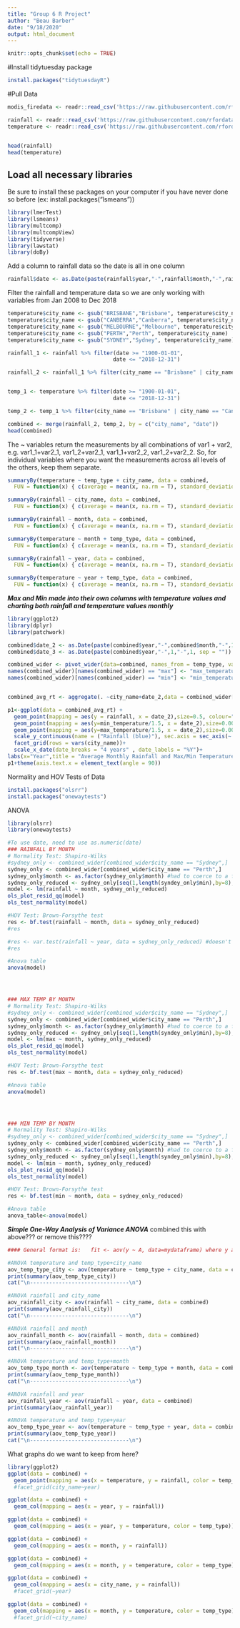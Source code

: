 ```yaml
---
title: "Group 6 R Project"
author: "Beau Barber"
date: "9/18/2020"
output: html_document
---
```


```r
knitr::opts_chunk$set(echo = TRUE)
```

#Install tidytuesday package
```r
install.packages("tidytuesdayR")
```



#Pull Data

```r
modis_firedata <- readr::read_csv('https://raw.githubusercontent.com/rfordatascience/tidytuesday/master/data/2020/2020-01-07/MODIS_C6_Australia_and_New_Zealand_7d.csv')

```


```r
rainfall <- readr::read_csv('https://raw.githubusercontent.com/rfordatascience/tidytuesday/master/data/2020/2020-01-07/rainfall.csv')
temperature <- readr::read_csv('https://raw.githubusercontent.com/rfordatascience/tidytuesday/master/data/2020/2020-01-07/temperature.csv')


head(rainfall)
head(temperature)
```
## Load all necessary libraries
Be sure to install these packages on your computer if you have never done so before (ex: install.packages("lsmeans"))
```r
library(lmerTest)
library(lsmeans)
library(multcomp)
library(multcompView)
library(tidyverse)
library(lawstat)
library(doBy)
```

Add a column to rainfall data so the date is all in one column
```r
rainfall$date <- as.Date(paste(rainfall$year,"-",rainfall$month,"-",rainfall$day, sep = ""))
```

Filter the rainfall and temperature data so we are only working with variables from Jan 2008 to Dec 2018
```r
temperature$city_name <- gsub("BRISBANE","Brisbane", temperature$city_name)
temperature$city_name <- gsub("CANBERRA","Canberra", temperature$city_name)
temperature$city_name <- gsub("MELBOURNE","Melbourne", temperature$city_name)
temperature$city_name <- gsub("PERTH","Perth", temperature$city_name)
temperature$city_name <- gsub("SYDNEY","Sydney", temperature$city_name)

rainfall_1 <- rainfall %>% filter(date >= "1900-01-01", 
                                 date <= "2018-12-31")

rainfall_2 <- rainfall_1 %>% filter(city_name == "Brisbane" | city_name == "Canberra" | city_name == "Melbourne" | city_name == "Perth" | city_name == "Sydney")


temp_1 <- temperature %>% filter(date >= "1900-01-01", 
                                 date <= "2018-12-31")

temp_2 <- temp_1 %>% filter(city_name == "Brisbane" | city_name == "Canberra" | city_name == "Melbourne" | city_name == "Perth" | city_name == "Sydney")

```


```r
combined <- merge(rainfall_2, temp_2, by = c("city_name", "date"))
head(combined)
```

The ~ variables return the measurements by all combinations of var1 + var2, e.g. var1_1+var2_1, var1_2+var2_1, var1_1+var2_2, var1_2+var2_2. So, for individual variables where you want the measurements across all levels of the others, keep them separate.

```r

summaryBy(temperature ~ temp_type + city_name, data = combined,
  FUN = function(x) { c(average = mean(x, na.rm = T), standard_deviation = sd(x, na.rm = T), maximum = max(x, na.rm = T), minimum = min(x, na.rm = T)) } )

summaryBy(rainfall ~ city_name, data = combined,
  FUN = function(x) { c(average = mean(x, na.rm = T), standard_deviation = sd(x, na.rm = T), maximum = max(x, na.rm = T), minimum = min(x, na.rm = T)) } )

summaryBy(rainfall ~ month, data = combined,
  FUN = function(x) { c(average = mean(x, na.rm = T), standard_deviation = sd(x, na.rm = T), maximum = max(x, na.rm = T), minimum = min(x, na.rm = T)) } )

summaryBy(temperature ~ month + temp_type, data = combined,
  FUN = function(x) { c(average = mean(x, na.rm = T), standard_deviation = sd(x, na.rm = T), maximum = max(x, na.rm = T), minimum = min(x, na.rm = T)) } )

summaryBy(rainfall ~ year, data = combined,
  FUN = function(x) { c(average = mean(x, na.rm = T), standard_deviation = sd(x, na.rm = T), maximum = max(x, na.rm = T), minimum = min(x, na.rm = T)) } )

summaryBy(temperature ~ year + temp_type, data = combined,
  FUN = function(x) { c(average = mean(x, na.rm = T), standard_deviation = sd(x, na.rm = T), maximum = max(x, na.rm = T), minimum = min(x, na.rm = T)) } )


```

___Max and Min made into their own columns with temperature values and charting both rainfall and temperature values monthly___
```r
library(ggplot2)
library(dplyr)
library(patchwork)

combined$date_2 <- as.Date(paste(combined$year,"-",combined$month,"-",1, sep = ""))
combined$date_3 <- as.Date(paste(combined$year,"-",1,"-",1, sep = ""))
```


```r
combined_wider <- pivot_wider(data=combined, names_from = temp_type, values_from = temperature)
names(combined_wider)[names(combined_wider) == "max"] <- "max_temperature"
names(combined_wider)[names(combined_wider) == "min"] <- "min_temperature"


combined_avg_rt <- aggregate(. ~city_name+date_2,data = combined_wider[, c("rainfall","max_temperature","min_temperature","city_name","date_2")], mean)

p1<-ggplot(data = combined_avg_rt) +
  geom_point(mapping = aes(y = rainfall, x = date_2),size=0.5, colour="blue")+
  geom_point(mapping = aes(y=min_temperature/1.5, x = date_2),size=0.001,alpha=0.75, colour="red") +
  geom_point(mapping = aes(y=max_temperature/1.5, x = date_2),size=0.001,alpha=0.75, colour="black") +
  scale_y_continuous(name = ("Rainfall (blue)"), sec.axis = sec_axis(~.*1.5,name="Temperature (Max=black, Min=red)"))+
  facet_grid(rows = vars(city_name))+
  scale_x_date(date_breaks = "4 years" , date_labels = "%Y")+
labs(x="Year",title = "Average Monthly Rainfall and Max/Min Temperatures")
p1+theme(axis.text.x = element_text(angle = 90))

```

Normality and HOV Tests of Data
```r
install.packages("olsrr")
install.packages("onewaytests")
```

ANOVA
```r
library(olsrr)
library(onewaytests)

#To use date, need to use as.numeric(date) 
### RAINFALL BY MONTH
# Normality Test: Shapiro-Wilks
#sydney_only <- combined_wider[combined_wider$city_name == "Sydney",]
sydney_only <- combined_wider[combined_wider$city_name == "Perth",]
sydney_only$month <- as.factor(sydney_only$month) #had to coerce to a factor
sydney_only_reduced <- sydney_only[seq(1,length(syndey_only$min),by=8),]
model <- lm(rainfall ~ month, sydney_only_reduced)
ols_plot_resid_qq(model)
ols_test_normality(model)

#HOV Test: Brown-Forsythe test
res <- bf.test(rainfall ~ month, data = sydney_only_reduced)
#res

#res <- var.test(rainfall ~ year, data = sydney_only_reduced) #doesn't work because factors have more than 2 levles
#res

#Anova table
anova(model)




### MAX TEMP BY MONTH
# Normality Test: Shapiro-Wilks
#sydney_only <- combined_wider[combined_wider$city_name == "Sydney",]
sydney_only <- combined_wider[combined_wider$city_name == "Perth",]
sydney_only$month <- as.factor(sydney_only$month) #had to coerce to a factor
sydney_only_reduced <- sydney_only[seq(1,length(syndey_only$min),by=8),]
model <- lm(max ~ month, sydney_only_reduced)
ols_plot_resid_qq(model)
ols_test_normality(model)

#HOV Test: Brown-Forsythe test
res <- bf.test(max ~ month, data = sydney_only_reduced)

#Anova table
anova(model)




### MIN TEMP BY MONTH
# Normality Test: Shapiro-Wilks
#sydney_only <- combined_wider[combined_wider$city_name == "Sydney",]
sydney_only <- combined_wider[combined_wider$city_name == "Perth",]
sydney_only$month <- as.factor(sydney_only$month) #had to coerce to a factor
sydney_only_reduced <- sydney_only[seq(1,length(syndey_only$min),by=8),]
model <- lm(min ~ month, sydney_only_reduced)
ols_plot_resid_qq(model)
ols_test_normality(model)

#HOV Test: Brown-Forsythe test
res <- bf.test(min ~ month, data = sydney_only_reduced)

#Anova table
anova_table<-anova(model)
```

___Simple One-Way Analysis of Variance ANOVA___ combined this with above??? or remove this???? 
```r
#### General format is:   fit <- aov(y ~ A, data=mydataframe) where y and A are variables in the mydataframe

#ANOVA temperature and temp_type+city_name
aov_temp_type_city <- aov(temperature ~ temp_type + city_name, data = combined)
print(summary(aov_temp_type_city))
cat("\n-------------------------------\n")

#ANOVA rainfall and city_name
aov_rainfall_city <- aov(rainfall ~ city_name, data = combined)
print(summary(aov_rainfall_city))
cat("\n-------------------------------\n")

#ANOVA rainfall and month
aov_rainfall_month <- aov(rainfall ~ month, data = combined)
print(summary(aov_rainfall_month))
cat("\n-------------------------------\n")

#ANOVA temperature and temp_type+month
aov_temp_type_month <- aov(temperature ~ temp_type + month, data = combined)
print(summary(aov_temp_type_month))
cat("\n-------------------------------\n")

#ANOVA rainfall and year
aov_rainfall_year <- aov(rainfall ~ year, data = combined)
print(summary(aov_rainfall_year))

#ANOVA temperature and temp_type+year
aov_temp_type_year <- aov(temperature ~ temp_type + year, data = combined)
print(summary(aov_temp_type_year))
cat("\n-------------------------------\n")
```

What graphs do we want to keep from here?
```r
library(ggplot2)
ggplot(data = combined) +
  geom_point(mapping = aes(x = temperature, y = rainfall, color = temp_type))
  #facet_grid(city_name~year)

ggplot(data = combined) +
  geom_col(mapping = aes(x = year, y = rainfall))

ggplot(data = combined) +
  geom_col(mapping = aes(x = year, y = temperature, color = temp_type))

ggplot(data = combined) +
  geom_col(mapping = aes(x = month, y = rainfall))

ggplot(data = combined) +
  geom_col(mapping = aes(x = month, y = temperature, color = temp_type))

ggplot(data = combined) +
  geom_col(mapping = aes(x = city_name, y = rainfall))
  #facet_grid(~year)

ggplot(data = combined) +
  geom_col(mapping = aes(x = month, y = temperature, color = temp_type))
  #facet_grid(~city_name)

```






